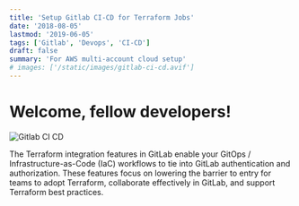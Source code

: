 ```yaml
---
title: 'Setup Gitlab CI-CD for Terraform Jobs'
date: '2018-08-05'
lastmod: '2019-06-05'
tags: ['Gitlab', 'Devops', 'CI-CD']
draft: false
summary: 'For AWS multi-account cloud setup'
# images: ['/static/images/gitlab-ci-cd.avif']
---
```


Welcome, fellow developers!
====

![Gitlab CI CD](/static/images/gitlab-ci-cd.avif)


The Terraform integration features in GitLab enable your GitOps / Infrastructure-as-Code (IaC) workflows to tie into GitLab authentication and authorization. These features focus on lowering the barrier to entry for teams to adopt Terraform, collaborate effectively in GitLab, and support Terraform best practices.

